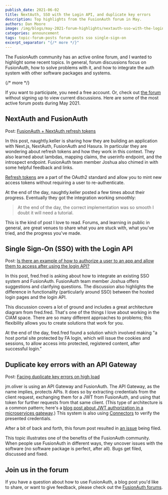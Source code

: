```yaml
---
publish_date: 2021-06-02 
title: NextAuth, SSO with the Login API, and duplicate key errors
description: Top highlights from the FusionAuth forum in May.
authors: Dan Moore
image: /img/blogs/may-2021-forum-highlights/nextauth-sso-with-the-login-api-and-duplicate-key-errors-header-image.png
categories: announcement
tags: topic-forum-posts forum-posts sso single-sign-on
excerpt_separator: "{/* more */}"
---
```


The FusionAuth community has an active online forum, and I wanted to highlight some recent topics. In general, forum discussions focus on FusionAuth, how to solve problems with it, and how to integrate the auth system with other software packages and systems.

{/* more */}

If you want to participate, you need a free account. Or, check out [the forum](/community/forum/) without signing up to view current discussions. Here are some of the most active forum posts during May 2021.

## NextAuth and FusionAuth

Post: [FusionAuth + NextAuth refresh tokens](/community/forum/topic/1011/fusionauth-nextauth-refresh-tokens)

In this post, naughtly.keller is sharing how they are building an application with Next.js, NextAuth, FusionAuth and Hasura. In particular they are wondering about refresh tokens and how they work in this context. They also learned about lambdas, mapping claims, the userinfo endpoint, and the introspect endpoint. FusionAuth team member Joshua also chimed in with some helpful feedback and links.

[Refresh tokens](https://datatracker.ietf.org/doc/html/rfc6749#section-1.5) are a part of the OAuth2 standard and allow you to mint new access tokens without requiring a user to re-authenticate. 

At the end of the day, naughtly.keller posted a few times about their progress. Eventually they got the integration working smoothly:

> At the end of the day, the correct implementation was so smooth I doubt it will need a tutorial.

This is the kind of post I love to read. Forums, and learning in public in general, are great venues to share what you are stuck with, what you've tried, and the progress you've made.

## Single Sign-On (SSO) with the Login API

Post: [Is there an example of how to authorize a user to an app and allow them to access after using the login API?](/community/forum/topic/1002/is-there-an-example-of-how-to-authorize-a-user-to-an-app-and-allow-them-to-access-after-using-the-login-api)

In this post, fred.fred is asking about how to integrate an existing SSO system and FusionAuth. FusionAuth team member Joshua offers suggestions and clarifying questions. The discussion also highlights the difference in functionality (particularly around SSO) between the hosted login pages and the login API.

This discussion covers a lot of ground and includes a great architecture diagram from fred.fred. That's one of the things I love about working in the CIAM space. There are so many different approaches to problems; this flexibility allows you to create solutions that work for you.

At the end of the day, fred.fred found a solution which involved making "a host portal site protected by FA login, which will issue the cookies and sessions, to allow access into protected, registered content, after successful login."

## Duplicate key errors with an API Gateway

Post: [Facing duplicate key errors on high load](/community/forum/topic/1005/facing-duplicate-key-errors-on-high-load)

jm.oliver is using an API Gateway and FusionAuth. The API Gateway, as the name implies, protects APIs. It does so by extracting credentials from the client request, exchanging them for a JWT from FusionAuth, and using that token for further requests from that same client. (This type of architecture is a common pattern; here's a [blog post about JWT authorization in a microservices gateway](/blog/2020/11/12/jwt-authorization-microservices-gateway).) This system is also using [Connectors](/docs/v1/tech/connectors/) to verify the presented credentials.

After a bit of back and forth, this forum post resulted in [an issue](https://github.com/FusionAuth/fusionauth-issues/issues/1231) being filed.

This topic illustrates one of the benefits of the FusionAuth community. When people use FusionAuth in different ways, they uncover issues with the software (no software package is perfect, after all). Bugs get filed, discussed and fixed.

## Join us in the forum

If you have a question about how to use FusionAuth, a blog post you'd like to share, or want to give feedback, please check out the [FusionAuth forums](/community/forum/).
